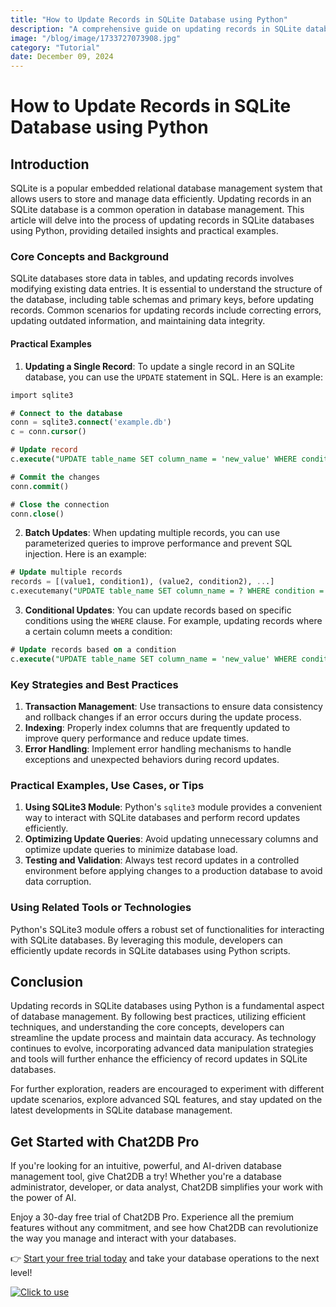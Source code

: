 ```yaml
---
title: "How to Update Records in SQLite Database using Python"
description: "A comprehensive guide on updating records in SQLite databases using Python, covering various techniques and best practices."
image: "/blog/image/1733727073908.jpg"
category: "Tutorial"
date: December 09, 2024
---
```


# How to Update Records in SQLite Database using Python

## Introduction
SQLite is a popular embedded relational database management system that allows users to store and manage data efficiently. Updating records in an SQLite database is a common operation in database management. This article will delve into the process of updating records in SQLite databases using Python, providing detailed insights and practical examples.

### Core Concepts and Background
SQLite databases store data in tables, and updating records involves modifying existing data entries. It is essential to understand the structure of the database, including table schemas and primary keys, before updating records. Common scenarios for updating records include correcting errors, updating outdated information, and maintaining data integrity.

#### Practical Examples
1. **Updating a Single Record**: To update a single record in an SQLite database, you can use the `UPDATE` statement in SQL. Here is an example:
```sql
import sqlite3

# Connect to the database
conn = sqlite3.connect('example.db')
c = conn.cursor()

# Update record
c.execute("UPDATE table_name SET column_name = 'new_value' WHERE condition")

# Commit the changes
conn.commit()

# Close the connection
conn.close()
```
2. **Batch Updates**: When updating multiple records, you can use parameterized queries to improve performance and prevent SQL injection. Here is an example:
```sql
# Update multiple records
records = [(value1, condition1), (value2, condition2), ...]
c.executemany("UPDATE table_name SET column_name = ? WHERE condition = ?", records)
```
3. **Conditional Updates**: You can update records based on specific conditions using the `WHERE` clause. For example, updating records where a certain column meets a condition:
```sql
# Update records based on a condition
c.execute("UPDATE table_name SET column_name = 'new_value' WHERE condition_column = condition_value")
```

### Key Strategies and Best Practices
1. **Transaction Management**: Use transactions to ensure data consistency and rollback changes if an error occurs during the update process.
2. **Indexing**: Properly index columns that are frequently updated to improve query performance and reduce update times.
3. **Error Handling**: Implement error handling mechanisms to handle exceptions and unexpected behaviors during record updates.

### Practical Examples, Use Cases, or Tips
1. **Using SQLite3 Module**: Python's `sqlite3` module provides a convenient way to interact with SQLite databases and perform record updates efficiently.
2. **Optimizing Update Queries**: Avoid updating unnecessary columns and optimize update queries to minimize database load.
3. **Testing and Validation**: Always test record updates in a controlled environment before applying changes to a production database to avoid data corruption.

### Using Related Tools or Technologies
Python's SQLite3 module offers a robust set of functionalities for interacting with SQLite databases. By leveraging this module, developers can efficiently update records in SQLite databases using Python scripts.

## Conclusion
Updating records in SQLite databases using Python is a fundamental aspect of database management. By following best practices, utilizing efficient techniques, and understanding the core concepts, developers can streamline the update process and maintain data accuracy. As technology continues to evolve, incorporating advanced data manipulation strategies and tools will further enhance the efficiency of record updates in SQLite databases.

For further exploration, readers are encouraged to experiment with different update scenarios, explore advanced SQL features, and stay updated on the latest developments in SQLite database management.


## Get Started with Chat2DB Pro

If you're looking for an intuitive, powerful, and AI-driven database management tool, give Chat2DB a try! Whether you're a database administrator, developer, or data analyst, Chat2DB simplifies your work with the power of AI.

Enjoy a 30-day free trial of Chat2DB Pro. Experience all the premium features without any commitment, and see how Chat2DB can revolutionize the way you manage and interact with your databases.

👉 [Start your free trial today](https://chat2db.ai/pricing) and take your database operations to the next level!


[![Click to use](/image/blog/bg/chat2db.jpg)](https://chat2db.ai/)
